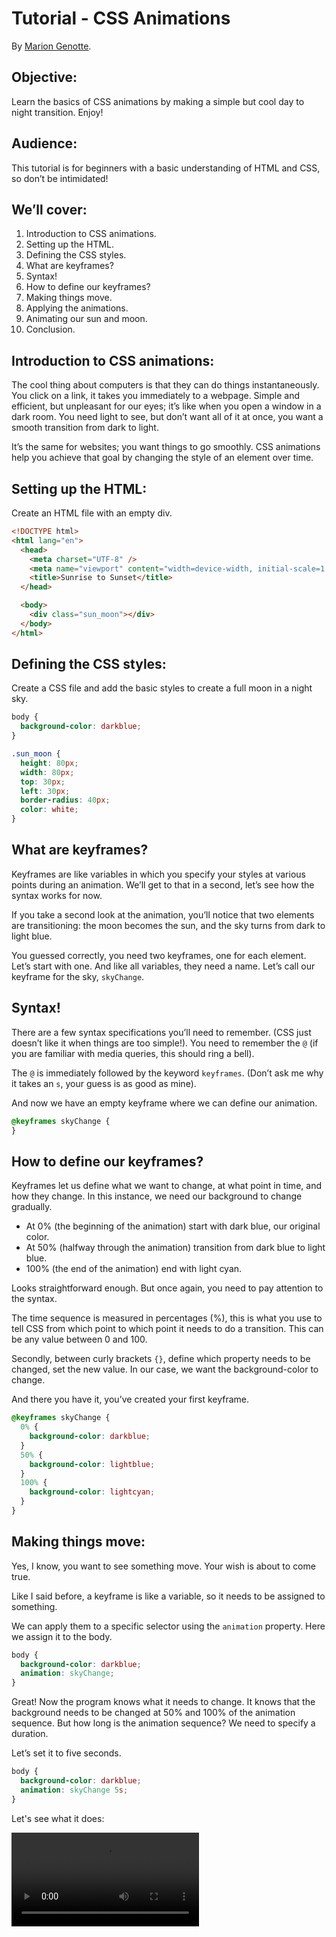 # Tutorial - CSS Animations

By [Marion Genotte](https://marion.codes).

## Objective:

Learn the basics of CSS animations by making a simple but cool day to night transition. Enjoy!


<Slider />

## Audience:

This tutorial is for beginners with a basic understanding of HTML and CSS, so don’t be intimidated!

## We’ll cover:

1. Introduction to CSS animations.
2. Setting up the HTML.
3. Defining the CSS styles.
4. What are keyframes?
5. Syntax!
6. How to define our keyframes?
7. Making things move.
8. Applying the animations.
9. Animating our sun and moon.
10. Conclusion.

## Introduction to CSS animations:

The cool thing about computers is that they can do things instantaneously. You click on a link, it takes you immediately to a webpage. Simple and efficient, but unpleasant for our eyes; it’s like when you open a window in a dark room. You need light to see, but don’t want all of it at once, you want a smooth transition from dark to light.

It’s the same for websites; you want things to go smoothly. CSS animations help you achieve that goal by changing the style of an element over time.

## Setting up the HTML:

Create an HTML file with an empty div.

```html
<!DOCTYPE html>
<html lang="en">
  <head>
    <meta charset="UTF-8" />
    <meta name="viewport" content="width=device-width, initial-scale=1.0" />
    <title>Sunrise to Sunset</title>
  </head>

  <body>
    <div class="sun_moon"></div>
  </body>
</html>
```

## Defining the CSS styles:

Create a CSS file and add the basic styles to create a full moon in a night sky.

```css
body {
  background-color: darkblue;
}

.sun_moon {
  height: 80px;
  width: 80px;
  top: 30px;
  left: 30px;
  border-radius: 40px;
  color: white;
}
```

## What are keyframes?

Keyframes are like variables in which you specify your styles at various points during an animation. We’ll get to that in a second, let’s see how the syntax works for now.

If you take a second look at the animation, you’ll notice that two elements are transitioning: the moon becomes the sun, and the sky turns from dark to light blue.

<Slider />

You guessed correctly, you need two keyframes, one for each element. Let’s start with one. And like all variables, they need a name. Let’s call our keyframe for the sky, `skyChange`.

## Syntax!

There are a few syntax specifications you’ll need to remember. (CSS just doesn’t like it when things are too simple!). You need to remember the `@` (if you are familiar with media queries, this should ring a bell).

The `@` is immediately followed by the keyword `keyframes`. (Don’t ask me why it takes an `s`, your guess is as good as mine).

And now we have an empty keyframe where we can define our animation.

```css
@keyframes skyChange {
}
```

## How to define our keyframes?

Keyframes let us define what we want to change, at what point in time, and how they change. In this instance, we need our background to change gradually.

- At 0% (the beginning of the animation) start with dark blue, our original color.
- At 50% (halfway through the animation) transition from dark blue to light blue.
- 100% (the end of the animation) end with light cyan.

Looks straightforward enough. But once again, you need to pay attention to the syntax.

The time sequence is measured in percentages (%), this is what you use to tell CSS from which point to which point it needs to do a transition. This can be any value between 0 and 100.

Secondly, between curly brackets `{}`, define which property needs to be changed, set the new value. In our case, we want the background-color to change.

And there you have it, you’ve created your first keyframe.

```css
@keyframes skyChange {
  0% {
    background-color: darkblue;
  }
  50% {
    background-color: lightblue;
  }
  100% {
    background-color: lightcyan;
  }
}
```

## Making things move:

Yes, I know, you want to see something move. Your wish is about to come true.

Like I said before, a keyframe is like a variable, so it needs to be assigned to something.

We can apply them to a specific selector using the `animation` property. Here we assign it to the body.

```css
body {
  background-color: darkblue;
  animation: skyChange;
}
```

Great! Now the program knows what it needs to change. It knows that the background needs to be changed at 50% and 100% of the animation sequence. But how long is the animation sequence? We need to specify a duration.

Let’s set it to five seconds.

```css
body {
  background-color: darkblue;
  animation: skyChange 5s;
}
```

Let's see what it does:

<Video src="/noloop.mp4" />

Excellent! Our night became day. But wouldn’t it be cooler if our animation was on a loop? We can do that by adding a new value: `infinite`.

```css
body {
  width: 100vw;
  height: 100vh;
  background-color: darkblue;
  animation: skyChange 5s infinite alternate;
}
```

The result is this:

<Video src="/infinite.mp4" />

Still looks weird, huh? Don’t worry, we’ll fix it! There’s a magic word that can control the animation direction, `alternate`.

Once a sequence is over, this will play the animation backwards, from 100% to 0% and then forward again.

<Video src="/alternate.mp4" />

That’s more like it!

## The `animation` property:

Here we used the `animation` property, which is a shorthand. Here are all the detailed values that are equivalent.

```css
body {
  animation-name: skyChange;
  animation-duration: 5s;
  animation-iteration-count: infinite;
  animation-direction: alternate;
}
```

Now we can animate our moon/sun.

## Animating our sun and moon:

This tutorial is almost over. Remember our `sun_moon` div? That’s what we’re going to target next.

![sun_moon](/code-side.png)

Just as we did with `skyChange`, we need to create a new keyframe. Let’s call it `moonToSun`.

```css
@keyframes moonToSun {
}
```

Remember the `@` and the `s` at the end of `keyframes`.

Now, what we want is the background of our `sun_moon` to turn from white to yellow. Let’s write that down and see what happens.

```css
@keyframes moonToSun {
  from {
    background-color: white;
  }
  to {
    background-color: yellow;
  }
}
```

We use the `from` and `to` keywords, which are the same as saying `0%` and `100%`, they're just a bit more intuitive.

Let’s apply our keyframe to our `sun_moon` class.

```css
.sun_moon {
  height: 80px;
  width: 80px;
  top: 30px;
  left: 30px;
  border-radius: 40px;
  color: white;
  animation: moonToSun 5s infinite alternate;
}
```

And it works! CSS is easy sometimes!

## Conclusion:

And we’re done! We learned two ways of doing CSS animations. It’s pretty straightforward. CSS does the hard work for you.

You can use either syntaxes. The one with the percentages is used when we need to get through different steps. For example, you can try to add a twilight sequence with an orange-ish background and a red sun.

Here’s the full code: [https://codepen.io/M-GM50/pen/WNqRVgw?editors=1100](https://codepen.io/M-GM50/pen/WNqRVgw?editors=1100)
